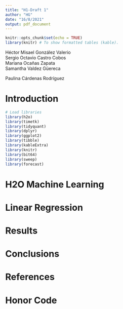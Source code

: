 ```yaml
---
title: "H1-Draft 1"
author: "HG"
date: "16/8/2021"
output: pdf_document
---
```



```r
knitr::opts_chunk$set(echo = TRUE)
library(knitr) # To show formatted tables (kable).
```

\begin{center}

\vspace{14mm}  
  
\LARGE 
Universidad de Monterrey
  
\vspace{3mm}  
  
\Large Econometría de Mercados Financieros
  
\vspace{30mm}  
  
\huge Homework 1
  
\vspace{30mm}   
  
\Large Dr. Martín Carlos Lozano Banda  
  

\end{center}

\vspace{25mm}  
  
\Large   
 Héctor Misael González Valerio  
  Sergio Octavio Castro Cobos  
  Mariana Ocañas Zapata  
  Samantha Valdez Güereca 
  
\vspace{0.08mm}

\Large
  Paulina Cárdenas Rodríguez
  
\vfill

\begin{center}
San Pedro Garza García, N.L. August 30th, 2021
\end{center}

\newpage


# Introduction

```r
# Load libraries
library(h2o)
library(timetk)
library(tidyquant)
library(dplyr)
library(ggplot2)
library(tibble)
library(kableExtra)
library(knitr)
library(bit64)
library(sweep)
library(forecast)
```

# H2O Machine Learning

# Linear Regression

# Results

# Conclusions

# References

# Honor Code
